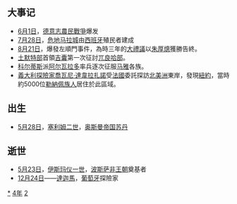 {{yearTOC|1524|明'''[[嘉靖|嘉靖]]三年'''；越南'''[[統元|統元]]三年'''；日本'''[[大永|大永]]四年'''}}
== 大事记 ==
*[[6月1日|6月1日]]，[[德意志農民戰爭|德意志農民戰爭]]爆发
*[[7月28日|7月28日]]，[[瓜地馬拉市|危地马拉城]]由[[西班牙|西班牙]]殖民者建成
*[[8月21日|8月21日]]，爆發左順門事件，為時三年的[[大禮議|大禮議]]以[[朱厚熜|朱厚熜]]獲勝告終。
*[[土默特部|土默特部]]首領[[吉囊|吉囊]]第一次征討[[兀良哈三衛|兀良哈部]]。
*[[科尔蒂斯|科尔蒂斯]]派[[阿尔瓦拉多|阿尔瓦拉多]]率兵逐次征服[[马雅|马雅]]各族。
*[[義大利|義大利]][[探險家|探險家]][[喬瓦尼·達韋拉扎諾|喬瓦尼·達韋拉扎諾]]受[[法國|法國]]委託探訪[[北美洲|北美洲]]東岸，發現[[紐約|紐約]]，當時約5000位[[勒納佩族人|勒納佩族人]]居住於此區域。

== 出生 ==
*[[5月28日|5月28日]]，[[塞利姆二世|塞利姆二世]]，[[奥斯曼帝国|奥斯曼帝国]][[苏丹_(称谓)|苏丹]]

== 逝世 ==
{{Wikisource year mention}}
*[[5月23日|5月23日]]，[[伊斯玛仪一世|伊斯玛仪一世]]，[[波斯|波斯]][[萨非王朝|萨非王朝]]奠基者
*[[12月24日|12月24日]]——[[瓦斯科·達·伽馬|達迦馬]]，[[葡萄牙|葡萄牙]]探險家

[[Category:1524年|*]]
[[Category:1520年代|4年]]
[[Category:16世纪各年|2]]